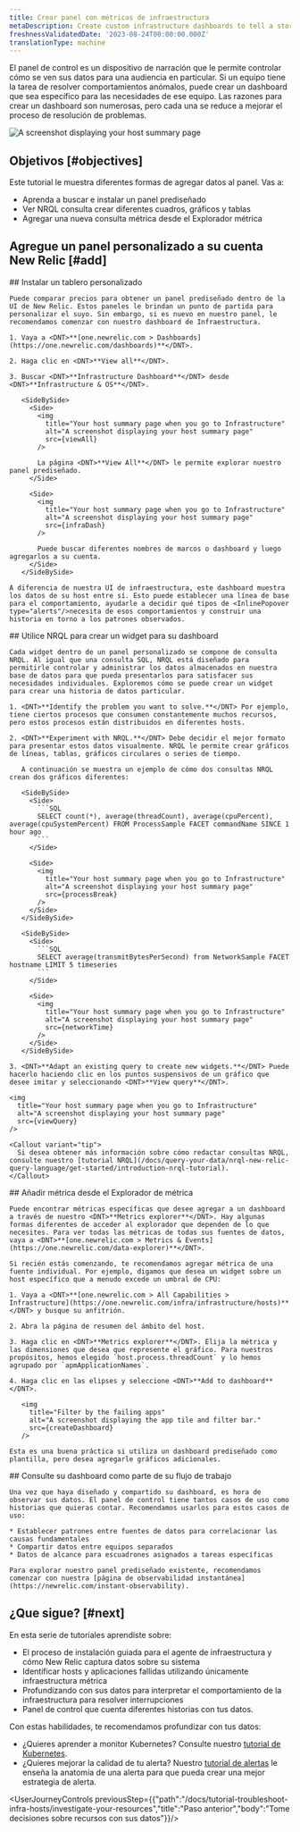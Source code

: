 ```yaml
---
title: Crear panel con métricas de infraestructura
metaDescription: Create custom infrastructure dashboards to tell a story about your system.
freshnessValidatedDate: '2023-08-24T00:00:00.000Z'
translationType: machine
---
```









El panel de control es un dispositivo de narración que le permite controlar cómo se ven sus datos para una audiencia en particular. Si un equipo tiene la tarea de resolver comportamientos anómalos, puede crear un dashboard que sea específico para las necesidades de ese equipo. Las razones para crear un dashboard son numerosas, pero cada una se reduce a mejorar el proceso de resolución de problemas.

<img
  title="Your host summary page when you go to Infrastructure"
  alt="A screenshot displaying your host summary page"
  src={customDash}
/>

## Objetivos [#objectives]

Este tutorial le muestra diferentes formas de agregar datos al panel. Vas a:

* Aprenda a buscar e instalar un panel prediseñado
* Ver NRQL consulta crear diferentes cuadros, gráficos y tablas
* Agregar una nueva consulta métrica desde el Explorador métrica

## Agregue un panel personalizado a su cuenta New Relic [#add]

<Steps>
  <Step>
    ## Instalar un tablero personalizado

    Puede comparar precios para obtener un panel prediseñado dentro de la UI de New Relic. Estos paneles le brindan un punto de partida para personalizar el suyo. Sin embargo, si es nuevo en nuestro panel, le recomendamos comenzar con nuestro dashboard de Infraestructura.

    1. Vaya a <DNT>**[one.newrelic.com > Dashboards](https://one.newrelic.com/dashboards)**</DNT>.

    2. Haga clic en <DNT>**View all**</DNT>.

    3. Buscar <DNT>**Infrastructure Dashboard**</DNT> desde <DNT>**Infrastructure & OS**</DNT>.

       <SideBySide>
         <Side>
           <img
             title="Your host summary page when you go to Infrastructure"
             alt="A screenshot displaying your host summary page"
             src={viewAll}
           />

           La página <DNT>**View All**</DNT> le permite explorar nuestro panel prediseñado.
         </Side>

         <Side>
           <img
             title="Your host summary page when you go to Infrastructure"
             alt="A screenshot displaying your host summary page"
             src={infraDash}
           />

           Puede buscar diferentes nombres de marcos o dashboard y luego agregarlos a su cuenta.
         </Side>
       </SideBySide>

    A diferencia de nuestra UI de infraestructura, este dashboard muestra los datos de su host entre sí. Esto puede establecer una línea de base para el comportamiento, ayudarle a decidir qué tipos de <InlinePopover type="alerts"/>necesita de esos comportamientos y construir una historia en torno a los patrones observados.
  </Step>

  <Step>
    ## Utilice NRQL para crear un widget para su dashboard

    Cada widget dentro de un panel personalizado se compone de consulta NRQL. Al igual que una consulta SQL, NRQL está diseñado para permitirle controlar y administrar los datos almacenados en nuestra base de datos para que pueda presentarlos para satisfacer sus necesidades individuales. Exploremos cómo se puede crear un widget para crear una historia de datos particular.

    1. <DNT>**Identify the problem you want to solve.**</DNT> Por ejemplo, tiene ciertos procesos que consumen constantemente muchos recursos, pero estos procesos están distribuidos en diferentes hosts.

    2. <DNT>**Experiment with NRQL.**</DNT> Debe decidir el mejor formato para presentar estos datos visualmente. NRQL le permite crear gráficos de líneas, tablas, gráficos circulares o series de tiempo.

       A continuación se muestra un ejemplo de cómo dos consultas NRQL crean dos gráficos diferentes:

       <SideBySide>
         <Side>
           ```SQL
           SELECT count(*), average(threadCount), average(cpuPercent), average(cpuSystemPercent) FROM ProcessSample FACET commandName SINCE 1 hour ago
           ```
         </Side>

         <Side>
           <img
             title="Your host summary page when you go to Infrastructure"
             alt="A screenshot displaying your host summary page"
             src={processBreak}
           />
         </Side>
       </SideBySide>

       <SideBySide>
         <Side>
           ```SQL
           SELECT average(transmitBytesPerSecond) from NetworkSample FACET hostname LIMIT 5 timeseries
           ```
         </Side>

         <Side>
           <img
             title="Your host summary page when you go to Infrastructure"
             alt="A screenshot displaying your host summary page"
             src={networkTime}
           />
         </Side>
       </SideBySide>

    3. <DNT>**Adapt an existing query to create new widgets.**</DNT> Puede hacerlo haciendo clic en los puntos suspensivos de un gráfico que desee imitar y seleccionando <DNT>**View query**</DNT>.

    <img
      title="Your host summary page when you go to Infrastructure"
      alt="A screenshot displaying your host summary page"
      src={viewQuery}
    />

    <Callout variant="tip">
      Si desea obtener más información sobre cómo redactar consultas NRQL, consulte nuestro [tutorial NRQL](/docs/query-your-data/nrql-new-relic-query-language/get-started/introduction-nrql-tutorial).
    </Callout>
  </Step>

  <Step>
    ## Añadir métrica desde el Explorador de métrica

    Puede encontrar métricas específicas que desee agregar a un dashboard a través de nuestro <DNT>**Metrics explorer**</DNT>. Hay algunas formas diferentes de acceder al explorador que dependen de lo que necesites. Para ver todas las métricas de todas sus fuentes de datos, vaya a <DNT>**[one.newrelic.com > Metrics & Events](https://one.newrelic.com/data-explorer)**</DNT>.

    Si recién estás comenzando, te recomendamos agregar métrica de una fuente individual. Por ejemplo, digamos que desea un widget sobre un host específico que a menudo excede un umbral de CPU:

    1. Vaya a <DNT>**[one.newrelic.com > All Capabilities > Infrastructure](https://one.newrelic.com/infra/infrastructure/hosts)**</DNT> y busque su anfitrión.

    2. Abra la página de resumen del ámbito del host.

    3. Haga clic en <DNT>**Metrics explorer**</DNT>. Elija la métrica y las dimensiones que desea que represente el gráfico. Para nuestros propósitos, hemos elegido `host.process.threadCount` y lo hemos agrupado por `apmApplicationNames`.

    4. Haga clic en las elipses y seleccione <DNT>**Add to dashboard**</DNT>.

       <img
         title="Filter by the failing apps"
         alt="A screenshot displaying the app tile and filter bar."
         src={createDashboard}
       />

    Esta es una buena práctica si utiliza un dashboard prediseñado como plantilla, pero desea agregarle gráficos adicionales.
  </Step>

  <Step>
    ## Consulte su dashboard como parte de su flujo de trabajo

    Una vez que haya diseñado y compartido su dashboard, es hora de observar sus datos. El panel de control tiene tantos casos de uso como historias que quieras contar. Recomendamos usarlos para estos casos de uso:

    * Establecer patrones entre fuentes de datos para correlacionar las causas fundamentales
    * Compartir datos entre equipos separados
    * Datos de alcance para escuadrones asignados a tareas específicas

    Para explorar nuestro panel prediseñado existente, recomendamos comenzar con nuestra [página de observabilidad instantánea](https://newrelic.com/instant-observability).  

  </Step>
</Steps>

## ¿Que sigue? [#next]

En esta serie de tutoriales aprendiste sobre:

* El proceso de instalación guiada para el agente de infraestructura y cómo New Relic captura datos sobre su sistema
* Identificar hosts y aplicaciones fallidas utilizando únicamente infraestructura métrica
* Profundizando con sus datos para interpretar el comportamiento de la infraestructura para resolver interrupciones
* Panel de control que cuenta diferentes historias con tus datos.

Con estas habilidades, te recomendamos profundizar con tus datos:

* ¿Quieres aprender a monitor Kubernetes? Consulte nuestro [tutorial de Kubernetes](/docs/tutorial-create-alerts/create-new-relic-alerts).
* ¿Quieres mejorar la calidad de tu alerta? Nuestro [tutorial de alertas](/docs/tutorial-create-alerts/create-new-relic-alerts) le enseña la anatomía de una alerta para que pueda crear una mejor estrategia de alerta.

<UserJourneyControls previousStep={{"path":"/docs/tutorial-troubleshoot-infra-hosts/investigate-your-resources","title":"Paso anterior","body":"Tome decisiones sobre recursos con sus datos"}}/>